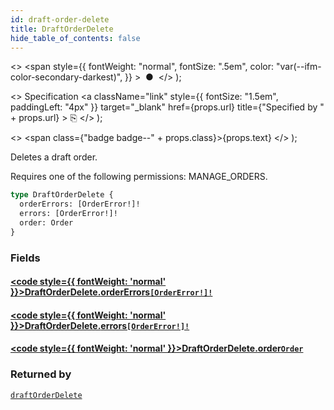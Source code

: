 ```yaml
---
id: draft-order-delete
title: DraftOrderDelete
hide_table_of_contents: false
---
```


  <>
    <span
      style={{
        fontWeight: "normal",
        fontSize: ".5em",
        color: "var(--ifm-color-secondary-darkest)",
      }}
    >
      &nbsp;●&nbsp;
    </span>
  </>
);

  <>
    Specification
    <a
      className="link"
      style={{ fontSize: "1.5em", paddingLeft: "4px" }}
      target="\_blank"
      href={props.url}
      title={"Specified by " + props.url}
    >
      ⎘
    </a>
  </>
);

  <>
    <span class={"badge badge--" + props.class}>{props.text}</span>
  </>
);

Deletes a draft order.

Requires one of the following permissions: MANAGE_ORDERS.

```graphql
type DraftOrderDelete {
  orderErrors: [OrderError!]!
  errors: [OrderError!]!
  order: Order
}
```

### Fields

#### [<code style={{ fontWeight: 'normal' }}>DraftOrderDelete.<b>orderErrors</b></code>](#)<Bullet />[`[OrderError!]!`](../../../developer/api-reference/objects/order-error) <Badge class="secondary" text="non-null"/> <Badge class="secondary" text="object"/>

>

#### [<code style={{ fontWeight: 'normal' }}>DraftOrderDelete.<b>errors</b></code>](#)<Bullet />[`[OrderError!]!`](../../../developer/api-reference/objects/order-error) <Badge class="secondary" text="non-null"/> <Badge class="secondary" text="object"/>

>

#### [<code style={{ fontWeight: 'normal' }}>DraftOrderDelete.<b>order</b></code>](#)<Bullet />[`Order`](../../../developer/api-reference/objects/order) <Badge class="secondary" text="object"/>

>

### Returned by

[`draftOrderDelete`](../../../developer/api-reference/mutations/draft-order-delete) <Badge class="secondary" text="mutation"/>
